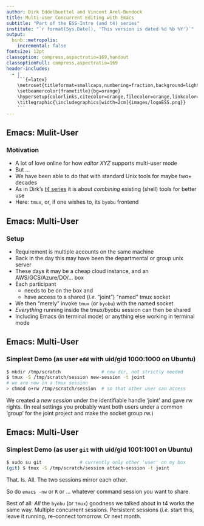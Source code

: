 ```yaml
---
author: Dirk Eddelbuettel and Vincent Arel-Bundock
title: Multi-user Concurrent Editing with Emacs
subtitle: "Part of the ESS-Intro (and t4) series"
institute: "`r format(Sys.Date(), 'This version is dated %d %b %Y')`"
output:
  binb::metropolis:
    incremental: false
fontsize: 12pt
classoption: compress,aspectratio=169,handout
classoptionFull: compress,aspectratio=169
header-includes:
  - |
    ```{=latex}
    \metroset{titleformat=smallcaps,numbering=fraction,background=light}
    \setbeamercolor{frametitle}{bg=orange}
    \hypersetup{colorlinks,citecolor=orange,filecolor=orange,linkcolor=orange,urlcolor=orange}
    \titlegraphic{\includegraphics[width=2cm]{images/logoESS.png}}
    ```
---
```



## Emacs: Mulit-User

### Motivation

- A lot of love online for how _editor XYZ_ supports multi-user mode
- But ...
- We have been able to do that with standard Unix tools for maybe two+
  decades
- As in Dirk's [_t4_ series](http://dirk.eddelbuettel.com/blog/code/t4/) it
  is about _combining_ existing (shell) tools for better use
- Here: `tmux`, or, if one wishes to, its `byobu` frontend

## Emacs: Multi-User

### Setup

- Requirement is multiple accounts on the same machine
- Back in the day this may have been the departmental or group unix server
- These days it may be a cheap cloud instance, and an AWS/GCS/Azure/DO/... box
- Each participant 
  - needs to be on the box and 
  - have access to a shared (_i.e._ "joint") "named" tmux socket
- We then "merely" invoke `tmux` (or `byobu`) with the named socket
- *Everything* running inside the tmux/byobu session can then be shared
- Including Emacs (in terminal mode)  or anything else working in terminal
  mode 

## Emacs: Multi-User

### Simplest Demo (as user `edd` with uid/gid 1000:1000 on Ubuntu)

```sh
$ mkdir /tmp/scratch               # new dir, not strictly needed
$ tmux -S /tmp/scratch/session new-session -t joint
# we are now in a tmux session
> chmod o+rw /tmp/scratch/session  # so that other user can access
```

\medskip

We created a _new session_ under the identifiable handle 'joint' and gave rw
rights. (In real settings you probably want both users under a common 'group'
for the joint project and make the socket group rw.)

## Emacs: Multi-User

### Simplest Demo (as user `git` with uid/gid 1001:1001 on Ubuntu)

```sh
$ sudo su git              # currently only other 'user' on my box
(git) $ tmux -S /tmp/scratch/session attach-session -t joint
```

That. Is. All. The two sessions mirror each other.

So do `emacs -nw` or `R` or ... whatever command session you want to share.

Best of all: _All_ the `byobu` (or `tmux`) goodness we talked about in t4
works the same way. Multiple concurrent sessions. Persistent sessions (_i.e._
start this, leave it running, re-connect tomorrow. Or next month.
